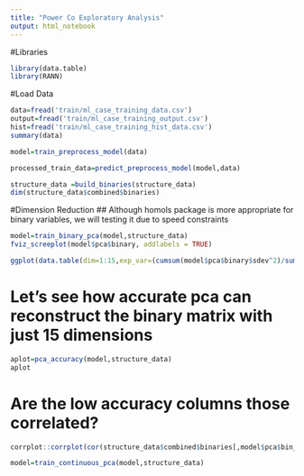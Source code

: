 ```yaml
---
title: "Power Co Exploratory Analysis"
output: html_notebook
---
```


#Libraries
```r
library(data.table)
library(RANN)
```



#Load Data
```r
data=fread('train/ml_case_training_data.csv')
output=fread('train/ml_case_training_output.csv')
hist=fread('train/ml_case_training_hist_data.csv')
summary(data)
```


```r
model=train_preprocess_model(data)


```
```r
processed_train_data=predict_preprocess_model(model,data)

```

```r
structure_data =build_binaries(structure_data)
dim(structure_data$combined$binaries)
```

#Dimension Reduction
## Although homols package is more appropriate for binary variables, we will testing it due to speed constraints
```r
model=train_binary_pca(model,structure_data)
fviz_screeplot(model$pca$binary, addlabels = TRUE)
```
```r
ggplot(data.table(dim=1:15,exp_var=(cumsum(model$pca$binary$sdev^2)/sum(model$pca$binary$sdev^2))[1:15]))+geom_bar(aes(x=dim,y=exp_var),stat="identity",fill="blue")+ylim(0,1)+geom_hline(yintercept=0.9,color="red")
```

# Let's see how accurate pca can reconstruct the binary matrix with just 15 dimensions
```r
aplot=pca_accuracy(model,structure_data)
aplot
```

# Are the low accuracy columns those correlated?
```r
corrplot::corrplot(cor(structure_data$combined$binaries[,model$pca$bin_accuracy[accurate==F]$names,with=F]))
```
```r
model=train_continuous_pca(model,structure_data)
```


